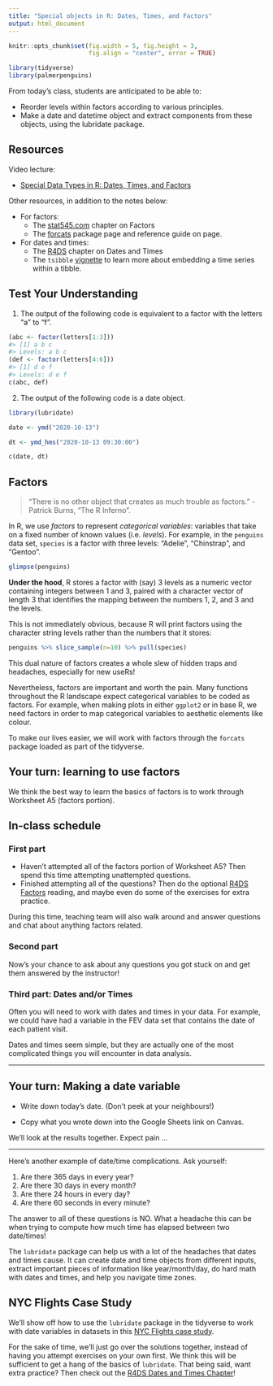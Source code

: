 ```yaml
---
title: "Special objects in R: Dates, Times, and Factors"
output: html_document
---
```


```r
knitr::opts_chunk$set(fig.width = 5, fig.height = 3, 
                      fig.align = "center", error = TRUE)
```

```r
library(tidyverse)
library(palmerpenguins)
```

From today's class, students are anticipated to be able to:

- Reorder levels within factors according to various principles.
- Make a date and datetime object and extract components from these objects, using the lubridate package.

## Resources

Video lecture:

- [Special Data Types in R: Dates, Times, and Factors](https://youtu.be/TTNfLtEUFDQ)

Other resources, in addition to the notes below:

- For factors:
    - The [stat545.com](https://stat545.com/factors-boss.html) chapter on Factors
    - The [forcats](https://forcats.tidyverse.org) package page and reference guide on page. 
- For dates and times:
    - The [R4DS](https://r4ds.had.co.nz/dates-and-times.html) chapter on Dates and Times
    - The `tsibble` [vignette](https://cran.rstudio.com/web/packages/tsibble/vignettes/intro-tsibble.html) to learn more about embedding a time series within a tibble. 

## Test Your Understanding

1. The output of the following code is equivalent to a factor with the letters "a" to "f".

``` r
(abc <- factor(letters[1:3]))
#> [1] a b c
#> Levels: a b c
(def <- factor(letters[4:6]))
#> [1] d e f
#> Levels: d e f
c(abc, def)
```

2. The output of the following code is a date object.

```r
library(lubridate)

date <- ymd("2020-10-13")

dt <- ymd_hms("2020-10-13 09:30:00")

c(date, dt)
```

## Factors

> "There is no other object that creates as much trouble as factors." - Patrick Burns, "The R Inferno". 

In R, we use *factors* to represent *categorical variables*: variables that take on a fixed number of known values (i.e. *levels*). For example, in the `penguins` data set, `species` is a factor with three levels: "Adelie", "Chinstrap", and "Gentoo".

```r
glimpse(penguins)
```

**Under the hood**, R stores a factor with (say) 3 levels as a numeric vector containing integers between 1 and 3, paired with a character vector of length 3 that identifies the mapping between the numbers 1, 2, and 3 and the levels. 

This is not immediately obvious, because R will print factors using the character string levels rather than the numbers that it stores: 

```r
penguins %>% slice_sample(n=10) %>% pull(species)
```

This dual nature of factors creates a whole slew of hidden traps and headaches, especially for new useRs! 

Nevertheless, factors are important and worth the pain. Many functions throughout the R landscape expect categorical variables to be coded as factors. For example, when making plots in either `ggplot2` or in base R, we need factors in order to map categorical variables to aesthetic elements like colour. 

To make our lives easier, we will work with factors through the `forcats` package loaded as part of the tidyverse. 

## Your turn: learning to use factors

We think the best way to learn the basics of factors is to work through Worksheet A5 (factors portion). 

## In-class schedule 

### First part

- Haven't attempted all of the factors portion of Worksheet A5? Then spend this time attempting unattempted questions. 
- Finished attempting all of the questions? Then do the optional [R4DS Factors](https://r4ds.hadley.nz/factors) reading, and maybe even do some of the exercises for extra practice. 

During this time, teaching team will also walk around and answer questions and chat about anything factors related. 

### Second part 

Now's your chance to ask about any questions you got stuck on and get them answered by the instructor! 

### Third part: Dates and/or Times 

Often you will need to work with dates and times in your data. For example, we could have had a variable in the FEV data set that contains the date of each patient visit. 

Dates and times seem simple, but they are actually one of the most complicated things you will encounter in data analysis. 

--------------

## Your turn: Making a date variable

- Write down today's date. (Don't peek at your neighbours!)

- Copy what you wrote down into the Google Sheets link on Canvas. 

We'll look at the results together. Expect pain ... 

--------------

Here's another example of date/time complications. Ask yourself:  

1. Are there 365 days in every year?
2. Are there 30 days in every month? 
3. Are there 24 hours in every day?
4. Are there 60 seconds in every minute? 

The answer to all of these questions is NO. What a headache this can be when trying to compute how much time has elapsed between two date/times! 

The `lubridate` package can help us with a lot of the headaches that dates and times cause. It can create date and time objects from different inputs, extract important pieces of information like year/month/day, do hard math with dates and times, and help you navigate time zones. 


## NYC Flights Case Study 

We'll show off how to use the `lubridate` package in the tidyverse to work with date variables in datasets in this [NYC Flights case study](https://raw.githubusercontent.com/UBC-STAT/stat545.stat.ubc.ca/master/content/notes/supp-a10-solution.Rmd). 

For the sake of time, we'll just go over the solutions together, instead of having you attempt exercises on your own first. We think this will be sufficient to get a hang of the basics of `lubridate`. That being said, want extra practice? Then check out the [R4DS Dates and Times Chapter](https://r4ds.hadley.nz/datetimes)! 

<!-- Let's say you want to convert a string into a date object.  -->

<!-- The `lubridate` package in the `tidyverse` has your back with a family of functions named as permutations of "y", "m", and "d".  -->

<!-- ```{r, message=FALSE}  -->
<!-- library(lubridate) -->
<!-- ymd("2020-10-06")  -->
<!-- mdy("October 6th, 2020") -->
<!-- dmy("06-10-2020") -->
<!-- ``` -->

<!-- We can also convert strings into date-time objects using `lubridate` functions. The family of functions you're looking for is named with a "y"/"m"/"d" permutation followed by an "_" and one or more of "h", "m", and "s".  -->

<!-- ```{r}  -->
<!-- ymd_hms("2020-10-06 14:20:39") -->
<!-- ymd_hm("2020-10-06 14:20") -->
<!-- ``` -->

<!-- Note that there are also time objects, though we don't cover them here.  -->

<!-- Once you've acquired a date or date/time object, you can use `lubridate` functions to extract individual components of the data or date/time.  -->

<!-- ```{r}  -->
<!-- today_date <- today() -->
<!-- year(today_date) -->
<!-- wday(today_date, label=TRUE) -->
<!-- yday(today_date) -->
<!-- ``` -->

<!-- ### Date/Time Math  -->

<!-- An incredible advantage of working with date and date-time objects in R is that you can make R do pesky time arithmetic for you.  -->

<!-- ```{r}  -->
<!-- today_date <- today() -->
<!-- christmas_this_year <- mdy(paste("December 25", year(today_date))) -->

<!-- christmas_this_year - today_date -->
<!-- ``` -->

<!-- If you want to make sure your difference comes out as seconds (or want to convert between different units) you can use `as.duration`:  -->

<!-- ```{r} -->
<!-- as.duration(christmas_this_year - today_date) -->
<!-- ``` -->



